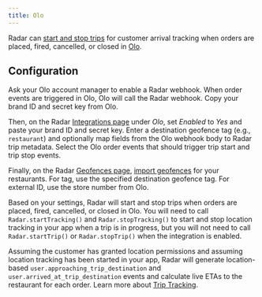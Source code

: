 ```yaml
---
title: Olo
---
```


Radar can [start and stop trips](/trip-tracking) for customer arrival tracking when orders are placed, fired, cancelled, or closed in [Olo](https://www.olo.com).

## Configuration

Ask your Olo account manager to enable a Radar webhook. When order events are triggered in Olo, Olo will call the Radar webhook. Copy your brand ID and secret key from Olo.

Then, on the Radar [Integrations page](https://radar.io/dashboard/integrations) under *Olo*, set *Enabled* to *Yes* and paste your brand ID and secret key. Enter a destination geofence tag (e.g., `restaurant`) and optionally map fields from the Olo webhook body to Radar trip metadata. Select the Olo order events that should trigger trip start and trip stop events.

Finally, on the Radar [Geofences page](https://radar.io/dashboard/geofences), [import geofences](/geofences) for your restaurants. For tag, use the specified destination geofence tag. For external ID, use the store number from Olo.

Based on your settings, Radar will start and stop trips when orders are placed, fired, cancelled, or closed in Olo. You will need to call `Radar.startTracking()` and `Radar.stopTracking()` to start and stop location tracking in your app when a trip is in progress, but you will not need to call `Radar.startTrip()` or `Radar.stopTrip()` when the integration is enabled.

Assuming the customer has granted location permissions and assuming location tracking has been started in your app, Radar will generate location-based `user.approaching_trip_destination` and `user.arrived_at_trip_destination` events and calculate live ETAs to the restaurant for each order. Learn more about [Trip Tracking](/trip-tracking).
